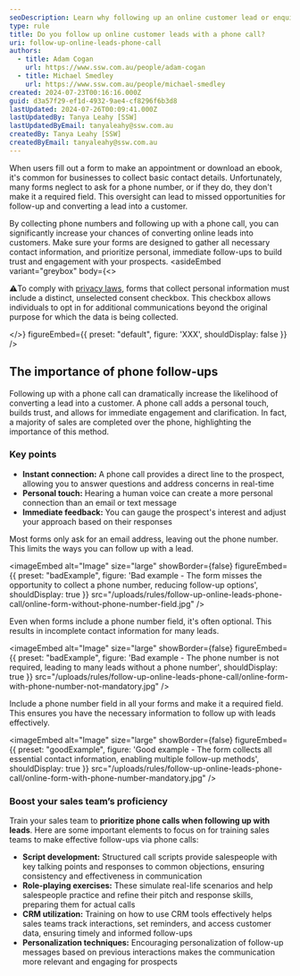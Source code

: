 ```yaml
---
seoDescription: Learn why following up an online customer lead or enquiry with a phone call can significantly boost your sales success.
type: rule
title: Do you follow up online customer leads with a phone call?
uri: follow-up-online-leads-phone-call
authors:
  - title: Adam Cogan
    url: https://www.ssw.com.au/people/adam-cogan
  - title: Michael Smedley
    url: https://www.ssw.com.au/people/michael-smedley
created: 2024-07-23T00:16:16.000Z
guid: d3a57f29-ef1d-4932-9ae4-cf8296f6b3d8
lastUpdated: 2024-07-26T00:09:41.000Z
lastUpdatedBy: Tanya Leahy [SSW]
lastUpdatedByEmail: tanyaleahy@ssw.com.au
createdBy: Tanya Leahy [SSW]
createdByEmail: tanyaleahy@ssw.com.au
---
```


When users fill out a form to make an appointment or download an ebook, it's common for businesses to collect basic contact details. Unfortunately, many forms neglect to ask for a phone number, or if they do, they don't make it a required field. This oversight can lead to missed opportunities for follow-up and converting a lead into a customer.

By collecting phone numbers and following up with a phone call, you can significantly increase your chances of converting online leads into customers. Make sure your forms are designed to gather all necessary contact information, and prioritize personal, immediate follow-ups to build trust and engagement with your prospects.
<asideEmbed
  variant="greybox"
  body={<>
    
⚠️To comply with [privacy laws](https://www.oaic.gov.au/privacy/your-privacy-rights/your-personal-information/consent-to-the-handling-of-personal-information), forms that collect personal information must include a distinct, unselected consent checkbox. This checkbox allows individuals to opt in for additional communications beyond the original purpose for which the data is being collected.

  </>}
  figureEmbed={{
    preset: "default",
    figure: 'XXX',
    shouldDisplay: false
  }}
/>

## The importance of phone follow-ups

Following up with a phone call can dramatically increase the likelihood of converting a lead into a customer. A phone call adds a personal touch, builds trust, and allows for immediate engagement and clarification. In fact, a majority of sales are completed over the phone, highlighting the importance of this method.

### Key points

* **Instant connection:** A phone call provides a direct line to the prospect, allowing you to answer questions and address concerns in real-time
* **Personal touch:** Hearing a human voice can create a more personal connection than an email or text message
* **Immediate feedback:** You can gauge the prospect's interest and adjust your approach based on their responses

Most forms only ask for an email address, leaving out the phone number. This limits the ways you can follow up with a lead.

<imageEmbed
  alt="Image"
  size="large"
  showBorder={false}
  figureEmbed={{
    preset: "badExample",
    figure: 'Bad example - The form misses the opportunity to collect a phone number, reducing follow-up options',
    shouldDisplay: true
  }}
  src="/uploads/rules/follow-up-online-leads-phone-call/online-form-without-phone-number-field.jpg"
/>

Even when forms include a phone number field, it's often optional. This results in incomplete contact information for many leads.

<imageEmbed
  alt="Image"
  size="large"
  showBorder={false}
  figureEmbed={{
    preset: "badExample",
    figure: 'Bad example - The phone number is not required, leading to many leads without a phone number',
    shouldDisplay: true
  }}
  src="/uploads/rules/follow-up-online-leads-phone-call/online-form-with-phone-number-not-mandatory.jpg"
/>

Include a phone number field in all your forms and make it a required field. This ensures you have the necessary information to follow up with leads effectively.

<imageEmbed
  alt="Image"
  size="large"
  showBorder={false}
  figureEmbed={{
    preset: "goodExample",
    figure: 'Good example - The form collects all essential contact information, enabling multiple follow-up methods',
    shouldDisplay: true
  }}
  src="/uploads/rules/follow-up-online-leads-phone-call/online-form-with-phone-number-mandatory.jpg"
/>

### Boost your sales team’s proficiency

Train your sales team to **prioritize phone calls when following up with leads**. Here are some important elements to focus on for training sales teams to make effective follow-ups via phone calls:

* **Script development:** Structured call scripts provide salespeople with key talking points and responses to common objections, ensuring consistency and effectiveness in communication
* **Role-playing exercises:** These simulate real-life scenarios and help salespeople practice and refine their pitch and response skills, preparing them for actual calls
* **CRM utilization:** Training on how to use CRM tools effectively helps sales teams track interactions, set reminders, and access customer data, ensuring timely and informed follow-ups
* **Personalization techniques:** Encouraging personalization of follow-up messages based on previous interactions makes the communication more relevant and engaging for prospects
